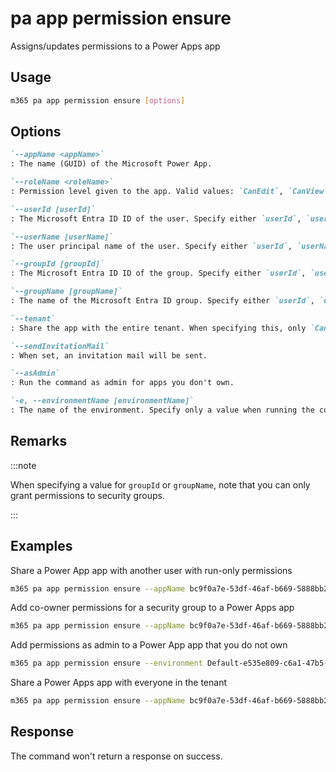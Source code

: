 
# pa app permission ensure

Assigns/updates permissions to a Power Apps app

## Usage

```sh
m365 pa app permission ensure [options]
```

## Options

```md definition-list
`--appName <appName>`
: The name (GUID) of the Microsoft Power App.

`--roleName <roleName>`
: Permission level given to the app. Valid values: `CanEdit`, `CanView`. Sharing with the entire tenant is only supported with `CanView` role.

`--userId [userId]`
: The Microsoft Entra ID ID of the user. Specify either `userId`, `userName`, `groupId`, `groupName`, or `tenant`.

`--userName [userName]`
: The user principal name of the user. Specify either `userId`, `userName`, `groupId`, `groupName`, or `tenant`.

`--groupId [groupId]`
: The Microsoft Entra ID ID of the group. Specify either `userId`, `userName`, `groupId`, `groupName`, or `tenant`.

`--groupName [groupName]`
: The name of the Microsoft Entra ID group. Specify either `userId`, `userName`, `groupId`, `groupName`, or `tenant`.

`--tenant`
: Share the app with the entire tenant. When specifying this, only `CanView` role is supported. Specify either `userId`, `userName`, `groupId`, `groupName`, or `tenant`.

`--sendInvitationMail`
: When set, an invitation mail will be sent.

`--asAdmin`
: Run the command as admin for apps you don't own.

`-e, --environmentName [environmentName]`
: The name of the environment. Specify only a value when running the command as admin.
```

<Global />

## Remarks

:::note

When specifying a value for `groupId` or `groupName`, note that you can only grant permissions to security groups.

:::

## Examples

Share a Power App app with another user with run-only permissions

```sh
m365 pa app permission ensure --appName bc9f0a7e-53df-46af-b669-5888bb2f63d0 --userName john.doe@contoso.com --roleName CanView --sendInvitationMail
```

Add co-owner permissions for a security group to a Power Apps app

```sh
m365 pa app permission ensure --appName bc9f0a7e-53df-46af-b669-5888bb2f63d0 --groupName Developers --roleName CanEdit
```

Add permissions as admin to a Power App app that you do not own

```sh
m365 pa app permission ensure --environment Default-e535e809-c6a1-47b5-8951-d0898a64bf8a --appName bc9f0a7e-53df-46af-b669-5888bb2f63d0 --userId 42a28ec6-972f-4fdd-b483-50ee4b237f91 --roleName CanEdit --asAdmin
```

Share a Power Apps app with everyone in the tenant

```sh
m365 pa app permission ensure --appName bc9f0a7e-53df-46af-b669-5888bb2f63d0 --roleName CanView --tenant
```

## Response

The command won't return a response on success.
